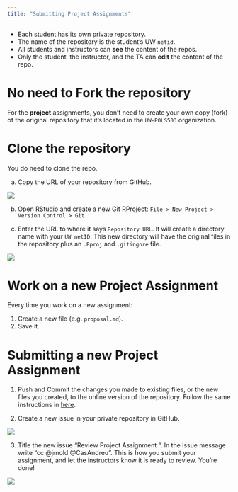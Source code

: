 ```yaml
---
title: "Submitting Project Assignments"
---
```


- Each student has its own private repository.
- The name of the repository is the student's UW `netid`.
- All students and instructors can **see** the content of the repos.
- Only the student, the instructor, and the TA can **edit** the content of the repo.

# No need to Fork the repository

For the **project** assignments, you don't need to create your own copy (fork) of the original repository that it's located in the `UW-POLS503` organization. 

# Clone the repository

You do need to clone the repo. 

a. Copy the URL of your repository from GitHub.

![](img/private_clone.png)

b. Open RStudio and create a new Git RProject: `File > New Project > Version Control > Git`

c. Enter the URL to where it says `Repository URL`. It will create a directory name with your `UW netID`. This new directory will have the original files in the repository plus an `.Rproj` and `.gitingore` file.

<div style="width:300px; height=200px">
![](img/private_clone2.png)
</div>

# Work on a new Project Assignment

Every time you work on a new assignment:

1. Create a new file (e.g. `proposal.md`).
2. Save it.

# Submitting a new Project Assignment

1. Push and Commit the changes you made to existing files, or the new files you created, to the online version of the repository. Follow the same instructions in [here](http://uw-pols503.github.io/pols_503_sp16/submitting-homework#4_commit_and_push_changes).

2. Create a new issue in your private repository in GitHub.

<div style="width:500px; height=200px">
![](img/submit_1.png)
</div>

3. Title the new issue “Review Project Assignment <number>”. In the issue message write “cc @jrnold @CasAndreu”. This is how you submit your assignment, and let the instructors know it is ready to review. You're done!

<div style="width:500px; height=200px">
![](img/submit_2.png)
</div>
